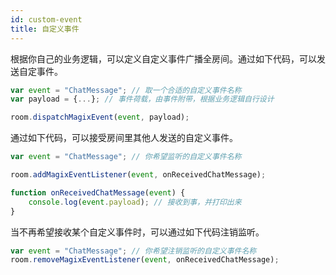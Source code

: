 ```yaml
---
id: custom-event
title: 自定义事件
---
```


根据你自己的业务逻辑，可以定义自定义事件广播全房间。通过如下代码，可以发送自定事件。

```javascript
var event = "ChatMessage"; // 取一个合适的自定义事件名称
var payload = {...}; // 事件荷载，由事件附带，根据业务逻辑自行设计

room.dispatchMagixEvent(event, payload);
```

通过如下代码，可以接受房间里其他人发送的自定义事件。

```javascript
var event = "ChatMessage"; // 你希望监听的自定义事件名称

room.addMagixEventListener(event, onReceivedChatMessage);

function onReceivedChatMessage(event) {
    console.log(event.payload); // 接收到事，并打印出来
}
```

当不再希望接收某个自定义事件时，可以通过如下代码注销监听。

```javascript
var event = "ChatMessage"; // 你希望注销监听的自定义事件名称
room.removeMagixEventListener(event, onReceivedChatMessage);
```
